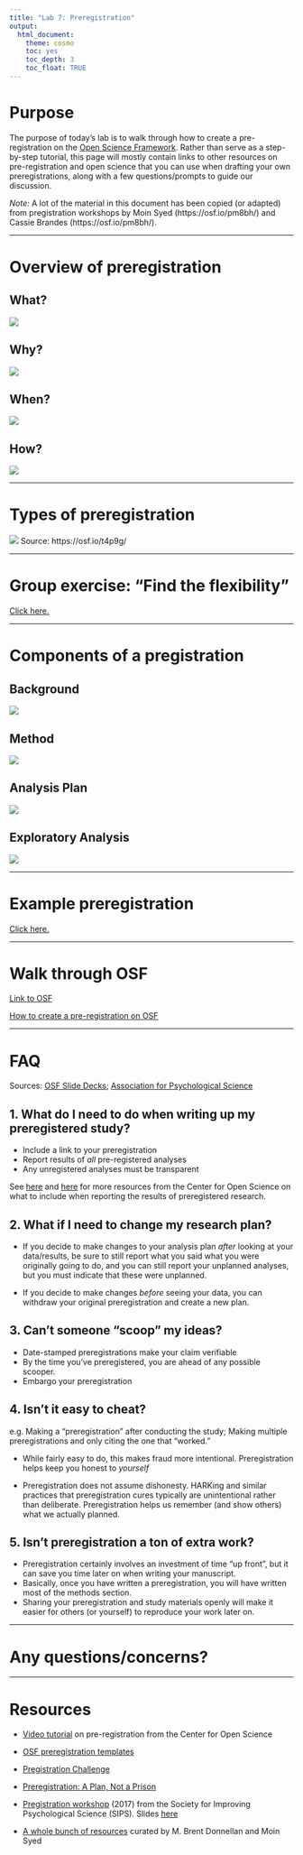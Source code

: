 ```yaml
---
title: "Lab 7: Preregistration"
output: 
  html_document: 
    theme: cosmo
    toc: yes
    toc_depth: 3
    toc_float: TRUE
---
```


# Purpose

The purpose of today's lab is to walk through how to create a pre-registration on the [Open Science Framework](https://osf.io){target="_blank"}. Rather than serve as a step-by-step tutorial, this page will mostly contain links to other resources on pre-registration and open science that you can use when drafting your own preregistrations, along with a few questions/prompts to guide our discussion. 

*Note:* A lot of the material in this document has been copied (or adapted) from pregistration workshops by Moin Syed (https://osf.io/pm8bh/) and Cassie Brandes (https://osf.io/pm8bh/). 

***

# Overview of preregistration {.tabset .tabset-fade .tabset-pills}

## What? 

![](resources/lab7/what_prereg.png)

## Why?

![](resources/lab7/why_prereg.png)

## When? 

![](resources/lab7/when_prereg.png)

## How?

![](resources/lab7/how_prereg.png)

***
# Types of preregistration

![](resources/lab7/prereg_variants.png)
Source: https://osf.io/t4p9g/

***

# Group exercise: "Find the flexibility"

[Click here.](https://mfr.osf.io/render?url=https://osf.io/y8f4c/?action=download%26mode=render){target="blank"}

***

# Components of a pregistration {.tabset .tabset-fade .tabset-pills}

## Background

![](resources/lab7/prereg1.png)

## Method
![](resources/lab7/prereg2.png)

## Analysis Plan
![](resources/lab7/prereg3.png)

## Exploratory Analysis
![](resources/lab7/prereg4.png)

***
# Example preregistration

[Click here.](https://osf.io/4qut8){target="_blank"}

***

# Walk through OSF

[Link to OSF](https://osf.io){target="_blank"}

[How to create a pre-registration on OSF](https://help.osf.io/hc/en-us/articles/360019738834-Create-a-Preregistration){target="_blank"}

***

# FAQ
Sources: [OSF Slide Decks](https://osf.io/t4p9g/){target="_blank"}; [Association for Psychological Science](https://www.psychologicalscience.org/observer/research-preregistration-101#.WD_Dz5K5Ll5){target="_blank"}

## 1. What do I need to do when writing up my preregistered study?

* Include a link to your preregistration
* Report results of *all* pre-registered analyses
* Any unregistered analyses must be transparent 

See [here](https://mfr.osf.io/render?url=https://osf.io/zwkqj/?action=download%26mode=render){target="_blank"} and [here](https://mfr.osf.io/render?url=https://osf.io/3k7hf/?action=download%26mode=render){target="_blank"} for more resources from the Center for Open Science on what to include when reporting the results of preregistered research.



## 2. What if I need to change my research plan? 

* If you decide to make changes to your analysis plan *after* looking at your data/results, be sure to still report what you said what you were originally going to do, and you can still report your unplanned analyses, but you must indicate that these were unplanned. 

* If you decide to make changes *before* seeing your data, you can withdraw your original preregistration and create a new plan.

## 3. Can't someone "scoop" my ideas?

* Date-stamped preregistrations make your claim verifiable
* By the time you’ve preregistered, you are ahead of any possible scooper.
* Embargo your preregistration

## 4. Isn't it easy to cheat?

e.g. Making a “preregistration” after conducting the study; Making multiple preregistrations and only citing the one that “worked.”

* While fairly easy to do, this makes fraud more intentional. Preregistration helps keep you honest to *yourself*

* Preregistration does not assume dishonesty. HARKing and similar practices that preregistration cures typically are unintentional rather than deliberate. Preregistration helps us remember (and show others) what we actually planned.

## 5. Isn't preregistration a ton of extra work?

* Preregistration certainly involves an investment of time "up front", but it can save you time later on when writing your manuscript.
* Basically, once you have written a preregistration, you will have written most of the methods section. 
* Sharing your preregistration and study materials openly will make it easier for others (or yourself) to reproduce your work later on. 

***

# Any questions/concerns?

***

# Resources

* [Video tutorial](https://www.youtube.com/watch?v=EnKkGO3OM9c&feature=emb_title){target="_blank"} on pre-registration from the Center for Open Science

* [OSF preregistration templates](https://osf.io/zab38/){target="_blank"}

* [Pregistration Challenge](https://cos.io/our-services/prereg-more-information/){target="_blank"}

* [Preregistration: A Plan, Not a Prison](https://cos.io/blog/preregistration-plan-not-prison/){target="_blank"}

* [Pregistration workshop](https://osf.io/fkt8e/){target="_blank"} (2017) from the Society for Improving Psychological Science (SIPS). Slides [here](https://docs.google.com/presentation/d/1MJ-kqfSzd34iO9dW5saRLHW1xq3n2Tgm_18K4uTvdfY/edit#slide=id.p){target="_blank"}

* [A whole bunch of resources](https://mfr.osf.io/render?url=https://osf.io/v6mxc/?action=download%26mode=render){target="_blank"} curated by M. Brent Donnellan and Moin Syed
